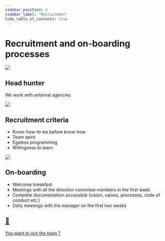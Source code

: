 ```yaml
---
sidebar_position: 4
sidebar_label: "Recruitment"
hide_table_of_contents: true
---
```



# Recruitment and on-boarding processes

<div className="cards-container cards-container--recruitment">
  <div className="card card--recruitment">
    <img className="recruitment-img" src={HeadHunterImg} />
    <h2>Head hunter</h2>
    <p>We work with external agencies</p>
  </div>
  <div className="card card--recruitment">
    <img className="recruitment-img" src={CriteriaImg} />
    <h2>Recruitment criteria</h2>
    <p>
      <ul>
        <li>Know-how-to-be before know-how</li>
        <li>Team spirit</li>
        <li>Egoless programming</li>
        <li>Willingness to learn</li>
      </ul>
    </p>
  </div>
  <div className="card card--recruitment">
    <img className="recruitment-img" src={OnBoardingImg} />
    <h2>On-boarding</h2>
    <p>
      <ul>
        <li>Welcome breakfast</li>
        <li>
          Meetings with all the direction commitee members in the first week
        </li>
        <li>
          Complete documentation accessible&nbsp;(vision, values, processes,
          code of conduct etc.)
        </li>
        <li>Daily meetings with the manager on the first two weeks</li>
      </ul>
    </p>
  </div>
</div>

<div class="join">
  <a href="https://taleez.com/careers/okp4">
    <h2>🚀</h2>
    <p>You want to join the team ?</p>
  </a>
</div>
